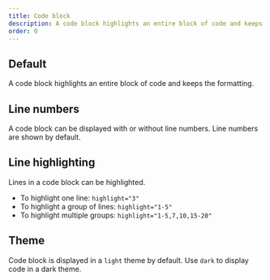 ```yaml
---
title: Code block
description: A code block highlights an entire block of code and keeps the formatting.
order: 0
---
```



## Default

A code block highlights an entire block of code and keeps the formatting.

<Example Component={CodeBlock} packageName="@atlaskit/code" />

## Line numbers

A code block can be displayed with or without line numbers. Line numbers are shown by default.

<Example Component={CodeBlockLineNumbers} packageName="@atlaskit/code" />

## Line highlighting

Lines in a code block can be highlighted.

- To highlight one line: `highlight="3"`
- To highlight a group of lines: `highlight="1-5"`
- To highlight multiple groups: `highlight="1-5,7,10,15-20"`

<Example Component={CodeBlockLineHighlight} packageName="@atlaskit/code" />

## Theme

Code block is displayed in a `light` theme by default. Use `dark` to display code in a dark theme.

<Example Component={CodeBlockHighlightColors} packageName="@atlaskit/code" />
